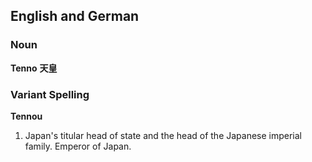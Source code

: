 ==English and German==

===Noun===
'''Tenno''' '''天皇'''
===Variant Spelling===
'''Tennou'''

#Japan's titular head of state and the head of the Japanese imperial family.  Emperor of Japan.
